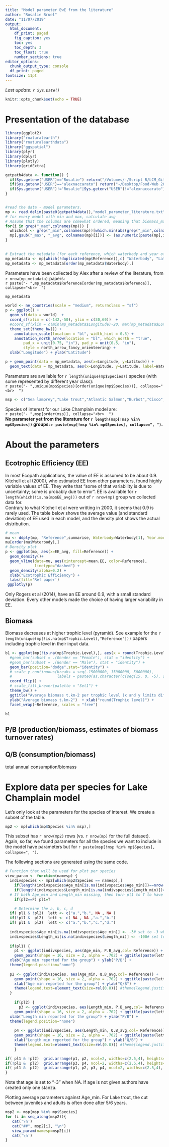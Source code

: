 ```yaml
---
title: "Model parameter EwE from the literature"
author: "Rosalie Bruel"
date: "11/07/2019"
output: 
  html_document: 
    df_print: paged
    fig_caption: yes
    toc: yes
    toc_depth: 3
    toc_float: true
    number_sections: true
editor_options: 
  chunk_output_type: console
  df_print: paged
fontsize: 11pt
---
```


_Last update: `r Sys.Date()`_

```r
knitr::opts_chunk$set(echo = TRUE)
```

# Presentation of the database

```r
library(ggplot2)
library("rnaturalearth")
library("rnaturalearthdata")
library("ggspatial")
library(plyr)
library(dplyr)
library(plotly)
library(gridExtra)

getpath4data <- function() {
  if(Sys.getenv("USER")=="Rosalie") return("/Volumes/-/Script R/LCM_GitHub_Data_LCM/")
  if(Sys.getenv("USER")=="alexnaccarato") return("~/Desktop/Food-Web 2018-2019/LCM_GitHub_Data/")
  if(Sys.getenv("USER")!="Rosalie"|Sys.getenv("USER")!="alexnaccarato") stop("You need to get the data.")
}


#read the data - model parameters.
mp <- read.delim(paste0(getpath4data(),"model_parameter_literature.txt"))
# for every model with min and max, calculate avg
# Assume that the columns are somewhat ordered, meaning that biomass_max is next to biomass_min.
for(i in grep("_max",colnames(mp))) {
  whichcol <- grep("_min",colnames(mp))[which.min(abs(grep("_min",colnames(mp))-i))]
  mp[,gsub("_max", "_avg", colnames(mp)[i])] <- (as.numeric(paste(mp[,i]))+as.numeric(paste(mp[,whichcol])))/2
}
  

# Extract the metadata (for each reference, which waterbody and year of the model)
mp_metadata <- mp[which(!duplicated(mp$Reference)),c( "Waterbody", "Latitude", "Longitude", "Year", "Reference", "Input.output.computed")]
mp_metadata <- mp_metadata[order(mp_metadata$Waterbody),]
```

Parameters have been collected by Alex after a review of the literature, from `r nrow(mp_metadata)` papers:  
`r paste("- ",mp_metadata$Reference[order(mp_metadata$Reference)], collapse="<br>  ")`

```r
mp_metadata
```

```r
world <- ne_countries(scale = "medium", returnclass = "sf")
p <- ggplot() +  
  geom_sf(data = world)  + 
  coord_sf(xlim = c(-142,-50), ylim = c(30,60))  +
  #coord_sf(xlim = c(min(mp_metadata$Longitude)-20, max(mp_metadata$Longitude)+20), ylim = c(min(mp_metadata$Latitude)-10, max(mp_metadata$Latitude)+10))  +
  theme_set(theme_bw()) +
    annotation_scale(location = "bl", width_hint = 0.5) +
    annotation_north_arrow(location = "bl", which_north = "true", 
        pad_x = unit(0.75, "in"), pad_y = unit(0.5, "in"),
        style = north_arrow_fancy_orienteering) +
  xlab("Longitude") + ylab("Latitude")

p + geom_point(data = mp_metadata, aes(x=Longitude, y=Latitude)) + 
  geom_text(data = mp_metadata, aes(x=Longitude, y=Latitude, label=Waterbody), vjust = c(rep(2,4),rep(-1.5,6)), size = 2)

```


Parameters are available for `r length(unique(mp$Species))` species (with some represented by different year class):  
`r paste("- ",unique(mp$Species)[order(unique(mp$Species))], collapse="<br>  ")`

```r
msp <- c("Sea lamprey","Lake trout","Atlantic Salmon","Burbot","Cisco","Whitefish","Trout perch","Alewife","Rainbow smelt", "Slimy sculpin", "Mysis", "Bythotrephes","Zooplankton", "Phytoplankton", "Benthic invertebrates", "Detritus")

```

Species of interest for our Lake Champlain model are:  
`r paste("- ",msp[order(msp)], collapse="<br>  ")`  
__No parameter yet from the literature for `r length(msp[!msp %in% mp$Species])` groups: `r paste(msp[!msp %in% mp$Species], collapse=", ")`.__

# About the parameters

## Ecotrophic Efficiency (EE)
In most Ecopath applications, the value of EE is assumed to be about 0.9. Kitchell et al (2000), who estimated EE from other parameters, found highly variable values of EE. They write that "some of that variability is due to uncertainty; some is probably due to error". EE is available for `r length(which(!is.na(mp$EE_avg)))` out of `r nrow(mp)` group we collected data for.
<br>
Contrary to what Kitchell et al were writting in 2000, it seems that 0.9 is rarely used. The table below shows the average value (and standard deviation) of EE used in each model, and the density plot shows the actual distribution.

```r
# mean 
mu <- ddply(mp, "Reference",summarise, Waterbody=Waterbody[1], Year.modeled=Year[1], mean.EE=mean(EE_avg, na.rm=T),sd.EE=sd(EE_avg, na.rm=T), number.group.in.model=length(EE_avg))
mu[order(mu$Waterbody),]
# Density plot
p <- ggplot(mp, aes(x=EE_avg, fill=Reference)) +
  geom_density()+
  geom_vline(data=mu, aes(xintercept=mean.EE, color=Reference),
             linetype="dashed") +
  geom_density(alpha=0.2) +
  xlab("Ecotrophic Efficiency") + 
  labs(fill='Ref paper')
 ggplotly(p)
```

Only Rogers et al (2014), have an EE around 0.9, with a small standard deviation. Every other models made the choice of having larger variability in EE.

## Biomass

Biomass decreases at higher trophic level (pyramid). See example for the `r length(unique(mp[!is.na(mp$Trophic.Level),"Reference"]))` papers including trophic level in their input data.

```r
b1 <- ggplot(mp[!is.na(mp$Trophic.Level),], aes(x = round(Trophic.Level), y = Biomass_avg_converted..t.km2., fill=Reference)) + 
  #geom_bar(subset = .(Gender == "Female"), stat = "identity") + 
  #geom_bar(subset = .(Gender == "Male"), stat = "identity") + 
  geom_bar(position="dodge",stat="identity") + 
  # scale_y_continuous(breaks = seq(-15000000, 15000000, 5000000), 
  #                    labels = paste0(as.character(c(seq(15, 0, -5), seq(5, 15, 5))), "m")) + 
  coord_flip() + 
  # scale_fill_brewer(palette = "Set1") + 
  theme_bw() +
  ggtitle("Average biomass t.km-2 per trophic level (x and y limits differ)") + 
  ylab("Average biomass t.km-2")  + xlab("round(Trophic level)") +
  facet_wrap(~Reference, scales = "free")

b1
```


## P/B (production/biomass, estimates of biomass turnover rates)

## Q/B (consumption/biomass)

total annual consumption/biomass


# Explore data per species for Lake Champlain model

Let's only look at the parameters for the species of interest. We create a subset of the table.

```r
mp2 <- mp[which(mp$Species %in% msp),]
```

This subset has `r nrow(mp2)` rows (vs. `r nrow(mp)` for the full dataset).
Again, so far, we found parameters for all the species we want to include in the model have parameters but for `r paste(msp[!msp %in% mp$Species], collapse=", ")`.

The following sections are generated using the same code.

```r
# Function that will be used for plot per species
view_param <- function(namesp) {
  indivspecies <- mp2[which(mp2$Species == namesp),]
    if(length(indivspecies$Age_min[is.na(indivspecies$Age_min)])==nrow(indivspecies)) pl1=F else pl1 = T
    if(length(indivspecies$Length_min[is.na(indivspecies$Length_min)])==nrow(indivspecies)) pl2=F else pl2 = T
  # If both Age_min and Length_min missing, then turn pl1 to T to have at least one plot
    if(pl2==F) pl1=T

    # Determine the a, b, c, d
  if( pl1 & !pl2)  lett <- c("a.","b.", NA , NA )
  if(!pl1 &  pl2)  lett <- c( NA , NA ,"a.","b.")
  if( pl1 &  pl2)  lett <- c("a.","b.","c.","d.")
        
  indivspecies$Age_min[is.na(indivspecies$Age_min)] <- -3# set to -3 when NA
  indivspecies$Length_mi[is.na(indivspecies$Length_mi)] <- -100# set to -3 when NA
  
  if(pl1) {
    p1 <- ggplot(indivspecies, aes(Age_min, P.B_avg,col= Reference)) +
    geom_point(shape = 16, size = 2, alpha = .702) + ggtitle(paste(lett[1],namesp,"P/B, n=", length(indivspecies$P.B_avg[!is.na(indivspecies$P.B_avg)]))) + 
  xlab("Age min reported for the group") + ylab("P/B") +
  theme(legend.position="none")
  
  p2 <- ggplot(indivspecies, aes(Age_min, Q.B_avg,col= Reference)) + 
    geom_point(shape = 16, size = 2, alpha = .702) + ggtitle(paste(lett[2],namesp,"Q/B, n=", length(indivspecies$Q.B_avg[!is.na(indivspecies$Q.B_avg)]))) + 
    xlab("Age min reported for the group") + ylab("Q/B") + 
    theme(legend.text=element_text(size=rel(0.8))) #theme(legend.justification = c(1, 1), legend.position = c(1, 1))
  }
  
    if(pl2) {
      p3 <- ggplot(indivspecies, aes(Length_min, P.B_avg,col= Reference)) +
    geom_point(shape = 16, size = 2, alpha = .702) + ggtitle(paste(lett[3],namesp,"P/B, n=", length(indivspecies$P.B_avg[!is.na(indivspecies$P.B_avg)]))) + 
  xlab("Length min reported for the group") + ylab("P/B") +
  theme(legend.position="none")
  
    p4 <- ggplot(indivspecies, aes(Length_min, Q.B_avg,col= Reference)) + 
    geom_point(shape = 16, size = 2, alpha = .702) + ggtitle(paste(lett[4],namesp,"Q/B, n=", length(indivspecies$Q.B_avg[!is.na(indivspecies$Q.B_avg)]))) + 
    xlab("Length min reported for the group") + ylab("Q/B") + 
    theme(legend.text=element_text(size=rel(0.8))) #theme(legend.justification = c(1, 1), legend.position = c(1, 1))
    }

if( pl1 & !pl2)  grid.arrange(p1, p2, ncol=2, widths=c(2.5,4), heights=c(4,4))
if(!pl1 &  pl2)  grid.arrange(p3, p4, ncol=2, widths=c(2.5,4), heights=c(4,4))
if( pl1 &  pl2)  grid.arrange(p1, p2, p3, p4, ncol=2, widths=c(2.5,4), heights=c(4,4))
}
```


Note that age is set to "-3" when NA. If age is not given authors have created only one stanza.

Plotting average parameters against Age_min. For Lake trout, the cut between juveniles and adults is often done after 5/6 years. 

```r
msp2 <- msp[msp %in% mp$Species]
for (i in seq_along(msp2)){
   cat('\n')  
   cat("##", msp2[i], "\n") 
   view_param(namesp=msp2[i])
   cat('\n') 
}
```





